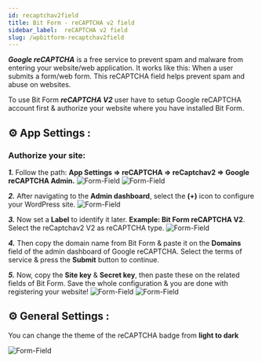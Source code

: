 ```yaml
---
id: recaptchav2field
title: Bit Form - reCAPTCHA v2 field
sidebar_label:  reCAPTCHA v2 field
slug: /wpbitform-recaptchav2field
---
```


***Google reCAPTCHA*** is a free service to prevent spam and malware from entering your website/web application. It works like this: When a user submits a form/web form. This reCAPTCHA  field helps prevent spam and abuse on websites. 

To use Bit Form ***reCAPTCHA V2*** user have to setup  Google reCAPTCHA account first & authorize your website where you have installed Bit Form.

## ⚙ App Settings :

### Authorize your site: 

***1.*** Follow the path: **App Settings => reCAPTCHA => reCaptchav2 => Google reCAPTCHA Admin.**
<Image
  src="Field-Types/reCAPTCHA1-Bit-Form"
  alt="Form-Field"
  w="1900"
  h="350"
/>
<Image
  src="Field-Types/reCAPTCHA2-Bit-Form"
  alt="Form-Field"
  w="1200"
  h="370"
/>

***2.*** After navigating to the **Admin dashboard**, select the **(+)** icon to configure your WordPress site.
<Image
  src="Field-Types/reCAPTCHA3-Bit-Form"
  alt="Form-Field"
  w="1900"
  h="350"
/>

***3.*** Now set a **Label** to identify it later. **Example: Bit Form reCAPTCHA V2**. Select the reCaptchav2 V2 as reCAPTCHA type.
<Image
  src="Field-Types/reCAPTCHA4-Bit-Form"
  alt="Form-Field"
  w="1900"
  h="350"
/>

***4.*** Then copy the domain name from Bit Form & paste it on the **Domains** field of the admin dashboard of Google reCAPTCHA. Select the terms of service & press the **Submit** button to continue.

***5.*** Now, copy the **Site key** & **Secret key**, then paste these on the related fields of Bit Form. Save the whole configuration & you are done with registering your website!
<Image
  src="Field-Types/reCAPTCHA5-Bit-Form"
  alt="Form-Field"
  w="1900"
  h="350"
/>
<Image
  src="Field-Types/reCAPTCHA6-Bit-Form"
  alt="Form-Field"
  w="1900"
  h="350"
/>

## ⚙ General Settings :
You can change the theme of the reCAPTCHA badge from **light to dark**

<Image
  src="Field-Types/reCAPTCHA_General-settings-Bit-Form"
  alt="Form-Field"
  w="1918"
  h="300"
/>


